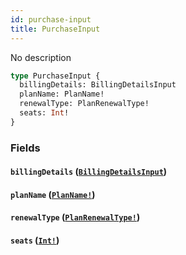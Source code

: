 ```yaml
---
id: purchase-input
title: PurchaseInput
---
```


No description

```graphql
type PurchaseInput {
  billingDetails: BillingDetailsInput
  planName: PlanName!
  renewalType: PlanRenewalType!
  seats: Int!
}
```

### Fields

#### `billingDetails` ([`BillingDetailsInput`](/graphql/inputs/billing-details-input))

#### `planName` ([`PlanName!`](/graphql/enums/plan-name))

#### `renewalType` ([`PlanRenewalType!`](/graphql/enums/plan-renewal-type))

#### `seats` ([`Int!`](/graphql/scalars/int))
